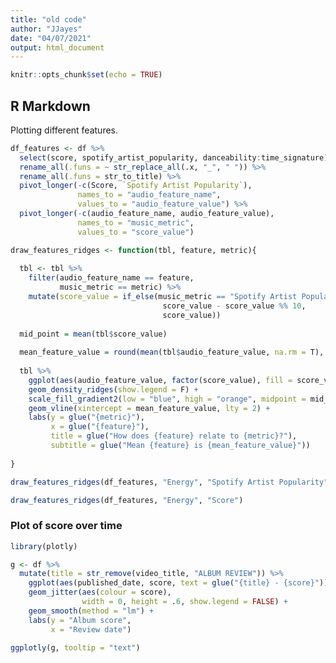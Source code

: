 ```yaml
---
title: "old code"
author: "JJayes"
date: "04/07/2021"
output: html_document
---
```


```r
knitr::opts_chunk$set(echo = TRUE)
```

## R Markdown

Plotting different features.

```r
df_features <- df %>% 
  select(score, spotify_artist_popularity, danceability:time_signature) %>% 
  rename_all(.funs = ~ str_replace_all(.x, "_", " ")) %>%
  rename_all(.funs = str_to_title) %>% 
  pivot_longer(-c(Score, `Spotify Artist Popularity`), 
               names_to = "audio_feature_name", 
               values_to = "audio_feature_value") %>% 
  pivot_longer(-c(audio_feature_name, audio_feature_value), 
               names_to = "music_metric", 
               values_to = "score_value")

draw_features_ridges <- function(tbl, feature, metric){
  
  tbl <- tbl %>% 
    filter(audio_feature_name == feature,
           music_metric == metric) %>% 
    mutate(score_value = if_else(music_metric == "Spotify Artist Popularity", 
                                  score_value - score_value %% 10, 
                                  score_value))
  
  mid_point = mean(tbl$score_value)
  
  mean_feature_value = round(mean(tbl$audio_feature_value, na.rm = T), 2)
  
  tbl %>% 
    ggplot(aes(audio_feature_value, factor(score_value), fill = score_value)) +
    geom_density_ridges(show.legend = F) +
    scale_fill_gradient2(low = "blue", high = "orange", midpoint = mid_point) +
    geom_vline(xintercept = mean_feature_value, lty = 2) + 
    labs(y = glue("{metric}"),
         x = glue("{feature}"),
         title = glue("How does {feature} relate to {metric}?"),
         subtitle = glue("Mean {feature} is {mean_feature_value}"))
  
}

draw_features_ridges(df_features, "Energy", "Spotify Artist Popularity")

draw_features_ridges(df_features, "Energy", "Score")

```

### Plot of score over time

```r
library(plotly)

g <- df %>% 
  mutate(title = str_remove(video_title, "ALBUM REVIEW")) %>% 
    ggplot(aes(published_date, score, text = glue("{title} - {score}"))) +
    geom_jitter(aes(colour = score),
                width = 0, height = .6, show.legend = FALSE) +
    geom_smooth(method = "lm") +
    labs(y = "Album score",
         x = "Review date")

ggplotly(g, tooltip = "text")

```
